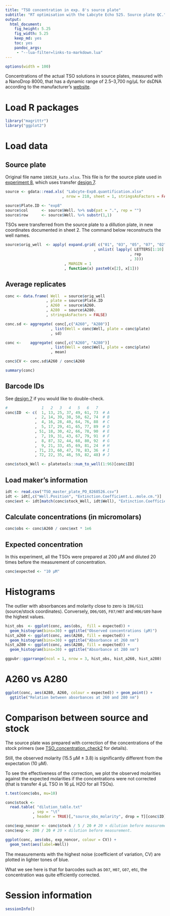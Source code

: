 ```yaml
---
title: "TSO concentration in exp. 8's source plate"
subtitle: "RT optimisation with the Labcyte Echo 525. Source plate QC."
output: 
  html_document: 
    fig_height: 5.25
    fig_width: 5.25
    keep_md: yes
    toc: yes
    pandoc_args:
     - "--lua-filter=links-to-markdown.lua"
---
```


```r
options(width = 100)
```

Concentrations of the actual TSO solutions in source plates, measured with
a NanoDrop 8000, that has a dynamic range of 2.5–3,700 ng/μL for dsDNA according
to the manufacturer's [website](https://www.thermofisher.com/jp/en/home/industrial/spectroscopy-elemental-isotope-analysis/molecular-spectroscopy/ultraviolet-visible-visible-spectrophotometry-uv-vis-vis/uv-vis-vis-instruments/nanodrop-microvolume-spectrophotometers/nanodrop-products-guide.html).


Load R packages
===============

```r
library("magrittr")
library("ggplot2")
```


Load data
=========

Source plate
------------

Original file name `180528_kato.xlsx`.  This file is for the source plate used
in [experiment 8](Labcyte-RT_Data_Analysis_8.md), which uses transfer [design 7](Labcyte-RT7.md).


```r
source <- gdata::read.xls( "Labcyte-Exp8.quantification.xlsx"
                         , nrow = 210, sheet = 1, stringsAsFactors = FALSE)

source$Plate.ID <- "exp8"
source$col      <- source$Well. %>% sub(pat = ".", rep = "")
source$row      <- source$Well. %>% substr(1,1)
```

TSOs were transferred from the source plate to a dillution plate, in new
coordinates documented in sheet 2.  The command below reconstructs the well
names.

```r
source$orig_well  <- apply( expand.grid( c("01", "03", "05", "07", "02", "04", "06")
                                       , unlist( lapply( LETTERS[1:10]
                                                       , rep
                                                       , 3)))
                          , MARGIN = 1
                          , function(x) paste0(x[2], x[1]))
```


Average replicates
------------------

```r
conc <- data.frame( Well  = source$orig_well
                  , plate = source$Plate.ID
                  , A260  = source$A260.
                  , A280  = source$A280.
                  , stringsAsFactors = FALSE)

conc.sd <- aggregate( conc[,c("A260", "A280")]
                    , list(Well = conc$Well, plate = conc$plate)
                    , sd)

conc <-    aggregate( conc[,c("A260", "A280")]
                    , list(Well = conc$Well, plate = conc$plate)
                    , mean)

conc$CV <- conc.sd$A260 / conc$A260

summary(conc)
```


Barcode IDs
-----------

See [design 7](Labcyte-RT7.md) if you would like to double-check.

```r
#               1   2   3   4   5   6   7
conc$ID  <- c(  1, 13, 25, 37, 49, 61, 73  # A
             ,  2, 14, 39, 38, 50, 62, 74  # B
             ,  4, 16, 28, 40, 64, 76, 88  # C
             ,  5, 17, 29, 41, 65, 77, 89  # D
             , 51, 18, 30, 42, 66, 78, 90  # E
             ,  7, 19, 31, 43, 67, 79, 91  # F
             ,  8, 87, 32, 44, 68, 80, 92  # G
             ,  9, 21, 33, 45, 69, 81, 24  # H 
             , 71, 23, 60, 47, 70, 83, 36  # I
             , 72, 22, 35, 46, 59, 82, 48) # J

conc$stock_Well <- platetools::num_to_well(1:96)[conc$ID]
```


Load maker's information
------------------------

```r
idt <- read.csv("TSO_master_plate_PO_8268526.csv")
idt <- idt[,c("Well.Position", "Extinction.Coefficient.L..mole.cm.")]
conc$ext <- idt[match(conc$stock_Well, idt$Well), "Extinction.Coefficient.L..mole.cm."]
```


Calculate concentrations (in micromolars)
-----------------------------------------

```r
conc$obs <- conc$A260 / conc$ext * 1e6
```


Expected concentration
----------------------

In this experiment, all the TSOs were prepared at 200 µM and diluted 20 times
before the measurement of concentration.

```r
conc$expected <- "10 µM"
```


Histograms
==========

The outlier with absorbances and molarity close to zero is `I06/G11`
(source/stock coordinates).  Conversely, `D06/G05`, `F07/H07` and `H06/G09`
have the highest values.

```r
hist_obs  <- ggplot(conc, aes(obs,  fill = expected)) +
  geom_histogram(bins=30) + ggtitle("Observed concentrations (µM)")
hist_a260 <- ggplot(conc, aes(A260, fill = expected)) +
  geom_histogram(bins=30) + ggtitle("Absorbance at 260 nm")
hist_a280 <- ggplot(conc, aes(A280, fill = expected)) +
  geom_histogram(bins=30) + ggtitle("Absorbance at 280 nm")

ggpubr::ggarrange(ncol = 1, nrow = 3, hist_obs, hist_a260, hist_a280)
```


A260 vs A280
============

```r
ggplot(conc, aes(A280, A260, colour = expected)) + geom_point() +
  ggtitle("Relation between absorbances at 260 and 280 nm")
```


Comparison between source and stock
===================================

The source plate was prepared with correction of the concentrations of the stock
primers (see [TSO_concentration_check2](TSO_concentration_check2.md) for details).

Still, the observed molarity (15.5 µM ± 3.8) is significantly different from the expectation (10 µM).

To see the effectiveness of the correction, we plot the observed molarities
against the expected molarities if the concentrations were not corrected
(that is transfer 4 µL TSO in 16 µL H2O for all TSOs).

```r
t.test(conc$obs, mu=10)

conc$stock <-
  read.table( "dilution_table.txt"
            , sep = "\t"
            , header = TRUE)[,"source_obs_molarity", drop = T][conc$ID]

conc$exp_noncor <- conc$stock / 5 / 20 # 20 × dilution before measurement.
conc$exp <- 200 / 20 # 20 × dilution before measurement.

ggplot(conc, aes(obs, exp_noncor, colour = CV)) + 
  geom_text(aes(label=Well))
```

The measurements with the highest noise (coefficient of variation, CV) are
plotted in lighter tones of blue.

What we see here is that for barcodes such as `D07`, `H07`, `G07`, etc, the
concentration was quite efficiently corrected.


Session information
===================

```r
sessionInfo()
```